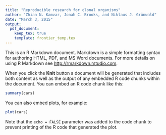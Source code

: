 ```yaml
---
title: "Reproducible research for clonal organisms"
author: "Zhian N. Kamvar, Jonah C. Brooks, and Niklaus J. Grünwald"
date: "March 3, 2015"
output:
  pdf_document:
    keep_tex: true
    template: frontier_temp.tex
---
```


This is an R Markdown document. Markdown is a simple formatting syntax for authoring HTML, PDF, and MS Word documents. For more details on using R Markdown see <http://rmarkdown.rstudio.com>.

When you click the **Knit** button a document will be generated that includes both content as well as the output of any embedded R code chunks within the document. You can embed an R code chunk like this:

```r
summary(cars)
```

You can also embed plots, for example:

```r
plot(cars)
```

Note that the `echo = FALSE` parameter was added to the code chunk to prevent printing of the R code that generated the plot.
